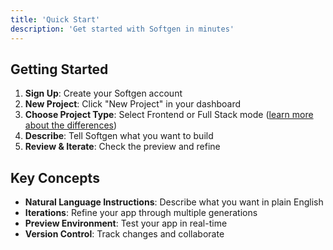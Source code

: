 ```yaml
---
title: 'Quick Start'
description: 'Get started with Softgen in minutes'
---
```


## Getting Started

1. **Sign Up**: Create your Softgen account
2. **New Project**: Click "New Project" in your dashboard
3. **Choose Project Type**: Select Frontend or Full Stack mode ([learn more about the differences](/developer-tools/frontend-vs-fullstack))
4. **Describe**: Tell Softgen what you want to build
5. **Review & Iterate**: Check the preview and refine

## Key Concepts

- **Natural Language Instructions**: Describe what you want in plain English
- **Iterations**: Refine your app through multiple generations
- **Preview Environment**: Test your app in real-time
- **Version Control**: Track changes and collaborate